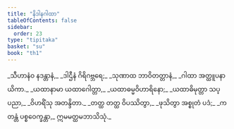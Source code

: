 ```yaml
---
title: "နိဒါနဂါထာ"
tableOfContents: false
sidebar:
  order: 23
type: "tipitaka"
basket: "su"
book: "th1"
---
```



<DynamicBreadcrumb />

<Division number="814" book="th1" e="ch" v="19" p="329">

<Paragraph number="2" type="verses" book="th1">
_သီဟာနံဝ နဒန္တာနံ,_  
_ဒါဌီနံ ဂိရိဂဗ္ဘရေ;_  
_သုဏာထ ဘာဝိတတ္တာနံ,_  
_ဂါထာ အတ္ထူပနာယိကာ._  

</Paragraph>

<Paragraph number="3" type="verses" book="th1">
_ယထာနာမာ ယထာဂေါတ္တာ,_  
_ယထာဓမ္မဝိဟာရိနော;_  
_ယထာဓိမုတ္တာ သပ္ပညာ,_  
_ဝိဟရိံသု အတန္ဒိတာ._  

</Paragraph>

<Paragraph number="4" type="verses" book="th1">
_တတ္ထ တတ္ထ ဝိပဿိတွာ,_  
_ဖုသိတွာ အစ္စုတံ ပဒံ;_  
_ကတန္တံ ပစ္စဝေက္ခန္တာ,_  
ဣမမတ္ထမဘာသိသုံ._
</Paragraph>
</Division>